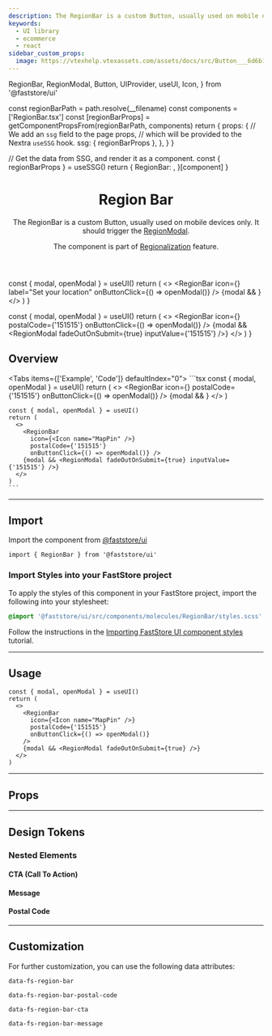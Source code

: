 ```yaml
---
description: The RegionBar is a custom Button, usually used on mobile devices only. It should trigger the RegionModal.
keywords:
  - UI library
  - ecommerce
  - react
sidebar_custom_props:
  image: https://vtexhelp.vtexassets.com/assets/docs/src/Button___6d6b16886d5d7e2a05dba8c45c075796.png
---
```


  RegionBar,
  RegionModal,
  Button,
  UIProvider,
  useUI,
  Icon,
} from '@faststore/ui'


  const regionBarPath = path.resolve(__filename)
  const components = ['RegionBar.tsx']
  const [regionBarProps] = getComponentPropsFrom(regionBarPath, components)
  return {
    props: {
      // We add an `ssg` field to the page props,
      // which will be provided to the Nextra `useSSG` hook.
      ssg: { regionBarProps },
    },
  }
}

  // Get the data from SSG, and render it as a component.
  const { regionBarProps } = useSSG()
  return {
    RegionBar: <PropsSection propsList={regionBarProps} />,
  }[component]
}

<header>

# Region Bar

The RegionBar is a custom Button, usually used on mobile devices only. It should trigger the [RegionModal](/components/organisms/region-modal).

The component is part of [Regionalization](/components/feature-regionalization) feature.

</header>

  const { modal, openModal } = useUI()
  return (
    <>
      <RegionBar
        icon={<Icon name="MapPin" />}
        label="Set your location"
        onButtonClick={() => openModal()}
      />
      {modal && <RegionModal fadeOutOnSubmit={true} />}
    </>
  )
}

  const { modal, openModal } = useUI()
  return (
    <>
      <RegionBar
        icon={<Icon name="MapPin" />}
        postalCode={'151515'}
        onButtonClick={() => openModal()}
      />
      {modal && <RegionModal fadeOutOnSubmit={true} inputValue={'151515'} />}
    </>
  )
}

## Overview

<Tabs items={['Example', 'Code']} defaultIndex="0">
  <Tab>
    <OverviewSection>
    <UIProvider>
      <RegionBarUsage />
    </UIProvider>
    <UIProvider>
      <RegionBarEditUsage />
    </UIProvider>
    </OverviewSection>
  </Tab>
  <Tab>
    ```tsx
    const { modal, openModal } = useUI()
    return (
      <>
        <RegionBar
          icon={<Icon name="MapPin" />}
          postalCode={'151515'}
          onButtonClick={() => openModal()}
        />
        {modal && <RegionModal fadeOutOnSubmit={true} />}
      </>
    )

    const { modal, openModal } = useUI()
    return (
      <>
        <RegionBar
          icon={<Icon name="MapPin" />}
          postalCode={'151515'}
          onButtonClick={() => openModal()} />
        {modal && <RegionModal fadeOutOnSubmit={true} inputValue={'151515'} />}
      </>
    )
    ```

  </Tab>
</Tabs>

---

## Import

Import the component from [@faststore/ui](/../components)

```tsx
import { RegionBar } from '@faststore/ui'
```

### Import Styles into your FastStore project

To apply the styles of this component in your FastStore project, import the following into your stylesheet:

```scss copy
@import '@faststore/ui/src/components/molecules/RegionBar/styles.scss'
```

Follow the instructions in the [Importing FastStore UI component styles](/docs/customizing/components#importing-faststore-ui-component-styles) tutorial.

---

## Usage

<OverviewSection>
  <UIProvider>
    <RegionBarUsage />
  </UIProvider>
</OverviewSection>

```tsx
const { modal, openModal } = useUI()
return (
  <>
    <RegionBar
      icon={<Icon name="MapPin" />}
      postalCode={'151515'}
      onButtonClick={() => openModal()}
    />
    {modal && <RegionModal fadeOutOnSubmit={true} />}
  </>
)
```

---

## Props

<RegionBarPropsSection component="RegionBar" />

---

## Design Tokens

<TokenTable>
  <TokenRow token="--fs-region-bar-width" value="100%" />
  <TokenRow
    token="--fs-region-bar-padding"
    value="var(--fs-spacing-0) var(--fs-spacing-1) var(--fs-spacing-1) var(--fs-spacing-2)"
  />
  <TokenDivider />
  <TokenRow
    token="--fs-region-bar-text-color"
    value="var(--fs-color-text-display)"
    isColor
  />
  <TokenDivider />
  <TokenRow
    token="--fs-region-bar-bkg-color"
    value="var(--fs-color-body-bkg)"
    isColor
  />
  <TokenDivider />
  <TokenRow
    token="--fs-region-bar-border-bottom-width"
    value="var(--fs-border-width)"
  />
  <TokenRow
    token="--fs-region-bar-border-bottom-color"
    value="var(--fs-border-color-light)"
  />
</TokenTable>

### Nested Elements

#### CTA (Call To Action)

<TokenTable>
  <TokenRow token="--fs-region-bar-cta-margin-left" value="auto" />
  <TokenRow token="--fs-region-bar-cta-text-decoration" value="underline" />
</TokenTable>

#### Message

<TokenTable>
  <TokenRow token="--fs-region-bar-message-margin-right" value="auto" />
</TokenTable>

#### Postal Code

<TokenTable>
  <TokenRow token="--fs-region-bar-postal-code-margin-right" value="auto" />
</TokenTable>

---

## Customization

For further customization, you can use the following data attributes:

`data-fs-region-bar`

`data-fs-region-bar-postal-code`

`data-fs-region-bar-cta`

`data-fs-region-bar-message`
